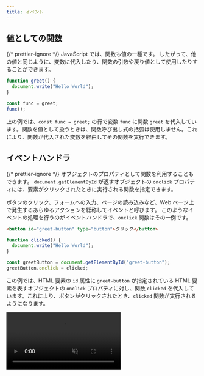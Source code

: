 ```yaml
---
title: イベント
---
```



## <Term>値</Term>としての<Term>関数</Term>

{/* prettier-ignore */}
<Term>JavaScript</Term> では、<Term>関数</Term>も<Term>値</Term>の一種です。
したがって、他の<Term>値</Term>と同じように、<Term>変数</Term>に<Term>代入</Term>したり、<Term>関数</Term>の<Term>引数</Term>や<Term>戻り値</Term>として使用したりすることができます。

```javascript
function greet() {
  document.write("Hello World");
}

const func = greet;
func();
```

上の例では、`const func = greet;` の行で<Term>変数</Term> `func` に<Term>関数</Term> `greet` を<Term>代入</Term>しています。<Term>関数</Term>を<Term>値</Term>として扱うときは、<Term>関数</Term>呼び出し<Term>式</Term>の括弧は使用しません。これにより、<Term>関数</Term>が<Term>代入</Term>された<Term>変数</Term>を経由してその<Term>関数</Term>を実行できます。

## <Term>イベントハンドラ</Term>

{/* prettier-ignore */}
<Term>オブジェクト</Term>の<Term>プロパティ</Term>として<Term>関数</Term>を利用することもできます。
`document.getElementById` が返す<Term>オブジェクト</Term>の `onclick` <Term>プロパティ</Term>には、<Term>要素</Term>がクリックされたときに実行される<Term>関数</Term>を指定できます。

ボタンのクリック、フォームへの入力、ページの読み込みなど、Web ページ上で発生するあらゆるアクションを総称して<Term>イベント</Term>と呼びます。
このような<Term>イベント</Term>の処理を行うのが<Term>イベントハンドラ</Term>で、`onclick` 関数はその一例です。

```html title="index.html"
<button id="greet-button" type="button">クリック</button>
```

```javascript title="script.js"
function clicked() {
  document.write("Hello World");
}

const greetButton = document.getElementById("greet-button");
greetButton.onclick = clicked;
```

この例では、<Term>HTML 要素</Term>の `id` <Term>属性</Term>に `greet-button` が指定されている <Term>HTML 要素</Term>を表す<Term>オブジェクト</Term>の `onclick` <Term>プロパティ</Term>に対し、<Term>関数</Term> `clicked` を<Term>代入</Term>しています。これにより、ボタンがクリックされたとき、`clicked` <Term>関数</Term>が実行されるようになります。

<video src={handleClickVideo} muted controls />

:::info

下のコードは意図したとおりに動作しません。何が間違っているのでしょうか。

```javascript
function clicked() {
  document.write("Hello World");
}

const greetButton = document.getElementById("greet-button");
greetButton.onclick = clicked();
```

答えは、最後の行が `clicked` から `clicked()` に変わってしまっていることです。<Term>関数</Term>は、カッコをつけた<Term>式</Term>が<Term>評価</Term>されるタイミングで実行されます。このため、

```javascript
greetButton.onclick = clicked();
```

では<Term>代入</Term>より前、<Term>式</Term> `clicked()` が<Term>評価</Term>されたタイミングで `clicked` <Term>関数</Term>が実行されてしまいます。

:::

:::warning

上の例では、画面上にはじめから表示されていたボタンが、ボタンをクリックしたときに削除されています。これは、`document.write` をすべての<Term>要素</Term>の表示が終わった後に実行すると、画面上のすべての<Term>要素</Term>を一度削除するという挙動をとるためです。このため、現代の <Term>JavaScript</Term> において、`document.write` <Term>関数</Term>が使用されることはほとんどありません。

:::

## 課題

押すと大きく赤文字が表示される「びっくり箱」のようなボタンを作ってみましょう。

<video src={projectMovieForDom} muted controls />

<Details summary={<summary>ヒント1：文字列の表示</summary>}>

さっきは文字列の表示に `document.write()` を使いましたが、これでは文字色やサイズが変えられません。
こんな書き方ならそれもできますが、あまりに乱暴ですよ。

```javascript
document.write("<div style='color:red; font-size:40px'>Hello world!</div>");
```

HTML 要素を JavaScript で操作する方法は前回の「DOM」の章で扱っています。

</Details>

<Details summary={<summary>ヒント 2: HTMLファイルに…</summary>}>

`<button>` タグの HTML 属性を書き換えるとボタンの中に `Hello world!` を表示してしまいます。

HTML ファイルに一工夫が必要です。空の `<div>` タグを用意してあげましょう。

```html
<div id="greeting"></div>
```

</Details>

<Answer title="びっくり箱">
```html title="index.html"
<!doctype html>
<html lang="ja">
  <head>
    <meta charset="utf-8" />
    <title>Title</title>
  </head>
  <body>
    <div id="greeting"></div>
    <button id="button">ボタン</button>
    <script src="./script.js"></script>
  </body>
</html>
```

```js title="script.js"
const greetingElement = document.getElementById("greeting");
const buttonElement = document.getElementById("button");

function onGreetingButtonClick() {
  greetingElement.textContent = "Hello world!!";
  greetingElement.style.color = "red";
  greetingElement.style.fontSize = "40px";
}

buttonElement.onclick = onGreetingButtonClick;
```

<ViewSource url={import.meta.url} path="_samples/project-jack-in-a-box/" />

</Answer>
